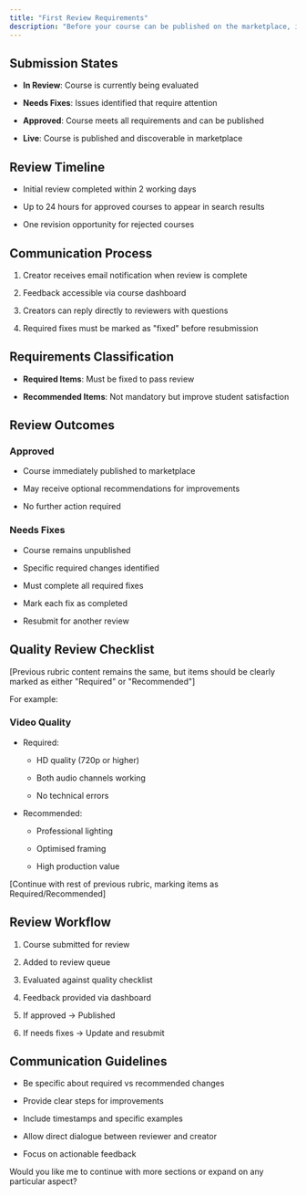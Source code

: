 ```yaml
---
title: "First Review Requirements"
description: "Before your course can be published on the marketplace, it must pass our quality review process. Learn about our requirements, review timeline, and what to expect during the review process."
---
```


## Submission States

* **In Review**: Course is currently being evaluated

* **Needs Fixes**: Issues identified that require attention

* **Approved**: Course meets all requirements and can be published

* **Live**: Course is published and discoverable in marketplace

## Review Timeline

* Initial review completed within 2 working days

* Up to 24 hours for approved courses to appear in search results

* One revision opportunity for rejected courses

## Communication Process

1. Creator receives email notification when review is complete

2. Feedback accessible via course dashboard

3. Creators can reply directly to reviewers with questions

4. Required fixes must be marked as "fixed" before resubmission

## Requirements Classification

* **Required Items**: Must be fixed to pass review

* **Recommended Items**: Not mandatory but improve student satisfaction

## Review Outcomes

### Approved

* Course immediately published to marketplace

* May receive optional recommendations for improvements

* No further action required

### Needs Fixes

* Course remains unpublished

* Specific required changes identified

* Must complete all required fixes

* Mark each fix as completed

* Resubmit for another review

## Quality Review Checklist

\[Previous rubric content remains the same, but items should be clearly marked as either "Required" or "Recommended"]

For example:

### Video Quality

* Required:

  * HD quality (720p or higher)

  * Both audio channels working

  * No technical errors

* Recommended:

  * Professional lighting

  * Optimised framing

  * High production value

\[Continue with rest of previous rubric, marking items as Required/Recommended]

## Review Workflow

1. Course submitted for review

2. Added to review queue

3. Evaluated against quality checklist

4. Feedback provided via dashboard

5. If approved → Published

6. If needs fixes → Update and resubmit

## Communication Guidelines

* Be specific about required vs recommended changes

* Provide clear steps for improvements

* Include timestamps and specific examples

* Allow direct dialogue between reviewer and creator

* Focus on actionable feedback

Would you like me to continue with more sections or expand on any particular aspect?